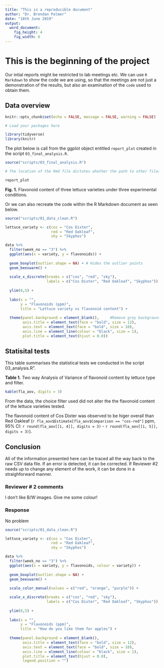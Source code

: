 ```yaml
---
title: "This is a reproducible document"
author: "Dr. Brendan Palmer"
date: "18th June 2019"
output:
  word_document:
    fig_height: 4
    fig_width: 6
---
```


# This is the beginning of the project

Our intial reports might be restricted to lab meetings etc. We can use `R Markdown` to show the code we are using, so that the meetings are not just a demonstration of the results, but also an examination of the `code` used to obtain them.

## Data overview

```r

knitr::opts_chunk$set(echo = FALSE, message = FALSE, warning = FALSE)

# Load your packages here  

library(tidyverse)
library(knitr)

```

The plot below is call from the ggplot object entitled `report_plot` created in the script `03_final_analysis.R`. 

```r

source("scripts/03_final_analysis.R")

# The location of the Rmd file dictates whether the path to other files is intact

report_plot

```

**Fig. 1.** Flavonoid content of three lettuce varieties under three experimental conditions. 

Or we can also recreate the code within the R Markdown document as seen below.

```r

source("scripts/01_data_clean.R")

lettuce_variety <- c(cos = "Cos Dixter",
                     red = "Red Oakleaf",
                     sky = "Skyphos")

data %>%
  filter(week_no == "3") %>%
  ggplot(aes(x = variety, y = flavonoids)) +
  
  geom_boxplot(outlier.shape = NA) + # Hides the outlier points 
  geom_beeswarm() +
  
  scale_x_discrete(breaks = c("cos", "red", "sky"),
                   labels = c("Cos Dixter", "Red Oakleaf", "Skyphos")) +
  
  ylim(0,5) +
  
  labs(x = "",
       y = "Flavonoids (ppm)",
       title = "Lettuce variety vs flavonoid content") +
  
  theme(panel.background = element_blank(),     #Remove grey background
        axis.title = element_text(face = "bold", size = 12),
        axis.text = element_text(face = "bold", size = 10),
        axis.line = element_line(colour = "black", size = 1),
        plot.title = element_text(hjust = 0.0))

```


## Statisital tests

This table summarises the statistical tests we conducted in the script 03_analysis.R".

**Table 1.** Two way Analysis of Variance of flavonoid content by lettuce type and filter.

```r

kable(fla_aov, digits = 3)

```

From the data, the choice filter used did not alter the the flavonoid content of the lettuce varieties tested. 

The flavonoid content of Cos Dixter was observed to be higer overall than Red Oakleaf (`r fla_aov$Estimate[fla_aov$Comparison == "cos-red"]` ppm, 95% CI: `r round(fla_aov[[1, 4]], digits = 3)` - `r round(fla_aov[[1, 5]], digits = 3)`).

## Conclusion
All of the information presented here can be traced all the way back to the raw CSV data file. If an error is detected, it can be corrected. If Reviewer #2 needs up to change any element of the work, it can be done in a straighforward manner.

### Reviewer # 2 comments
I don't like B/W images. Give me some colour!

### Response
No problem

```r

source("scripts/01_data_clean.R")

lettuce_variety <- c(cos = "Cos Dixter",
                     red = "Red Oakleaf",
                     sky = "Skyphos")

data %>%
  filter(week_no == "3") %>%
  ggplot(aes(x = variety, y = flavonoids, colour = variety)) +
  
  geom_boxplot(outlier.shape = NA) + 
  geom_beeswarm() +
  
  scale_color_manual(values = c("red", "orange", "purple")) +

  scale_x_discrete(breaks = c("cos", "red", "sky"),
                   labels = c("Cos Dixter", "Red Oakleaf", "Skyphos")) +
  
  ylim(0,5) +
  
  labs(x = "",
       y = "Flavonoids (ppm)",
       title = "How do you like them for apples") +
  
  theme(panel.background = element_blank(),
        axis.title = element_text(face = "bold", size = 12),
        axis.text = element_text(face = "bold", size = 10),
        axis.line = element_line(colour = "black", size = 1),
        plot.title = element_text(hjust = 0.0),
        legend.position = "")

```
